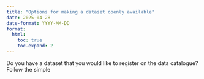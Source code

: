 ```yaml
---
title: "Options for making a dataset openly available"
date: 2025-04-28
date-format: YYYY-MM-DD
format:
  html:
    toc: true
    toc-expand: 2
---
```


Do you have a dataset that you would like to register on the data catalogue? Follow the simple 